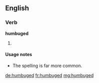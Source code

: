 ==English==

===Verb===
'''humbuged'''

# {{past of|humbug}}

====Usage notes====
* The spelling {{term|humbugged}} is far more common.

[[de:humbuged]]
[[fr:humbuged]]
[[mg:humbuged]]